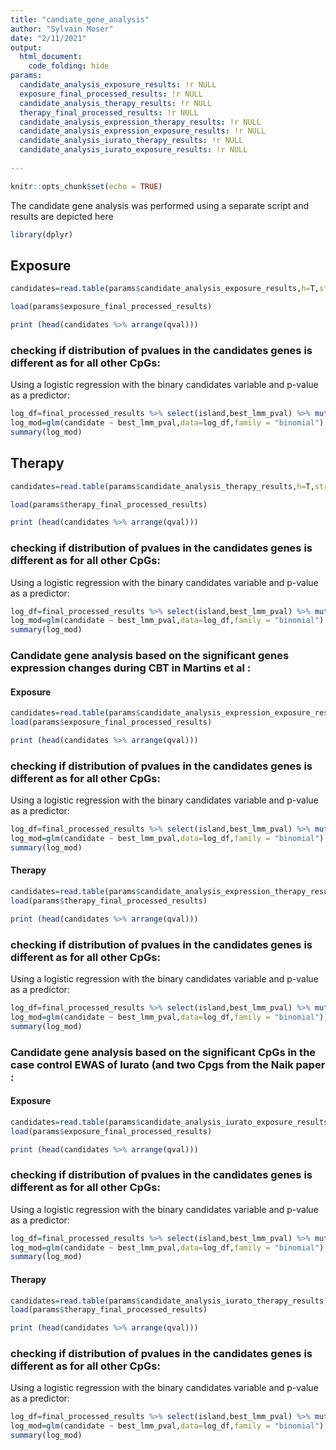 ```yaml
---
title: "candiate_gene_analysis"
author: "Sylvain Moser"
date: "2/11/2021"
output: 
  html_document:
    code_folding: hide
params:
  candidate_analysis_exposure_results: !r NULL
  exposure_final_processed_results: !r NULL
  candidate_analysis_therapy_results: !r NULL
  therapy_final_processed_results: !r NULL
  candidate_analysis_expression_therapy_results: !r NULL
  candidate_analysis_expression_exposure_results: !r NULL
  candidate_analysis_iurato_therapy_results: !r NULL
  candidate_analysis_iurato_exposure_results: !r NULL
  
---
```


```r
knitr::opts_chunk$set(echo = TRUE)
```

The candidate gene analysis was performed using a separate script and results are depicted here

```r
library(dplyr)
```

## Exposure

```r
candidates=read.table(params$candidate_analysis_exposure_results,h=T,stringsAsFactors = F)

load(params$exposure_final_processed_results)
```

```r
print (head(candidates %>% arrange(qval)))
```



### checking if distribution of pvalues in the candidates genes is different as for all other CpGs: 

Using a logistic regression with the binary candidates variable and p-value as a predictor: 

```r
log_df=final_processed_results %>% select(island,best_lmm_pval) %>% mutate(candidate=ifelse(island %in% candidates$island,1,0))
log_mod=glm(candidate ~ best_lmm_pval,data=log_df,family = "binomial")
summary(log_mod)
```

## Therapy

```r
candidates=read.table(params$candidate_analysis_therapy_results,h=T,stringsAsFactors = F)

load(params$therapy_final_processed_results)
```

```r
print (head(candidates %>% arrange(qval)))
```

### checking if distribution of pvalues in the candidates genes is different as for all other CpGs: 

Using a logistic regression with the binary candidates variable and p-value as a predictor: 

```r
log_df=final_processed_results %>% select(island,best_lmm_pval) %>% mutate(candidate=ifelse(island %in% candidates$island,1,0))
log_mod=glm(candidate ~ best_lmm_pval,data=log_df,family = "binomial")
summary(log_mod)
```

### Candidate gene analysis based on the significant genes expression changes during CBT in Martins et al : 

#### Exposure

```r
candidates=read.table(params$candidate_analysis_expression_exposure_results,h=T,stringsAsFactors = F)
load(params$exposure_final_processed_results)
```

```r
print (head(candidates %>% arrange(qval)))
```



### checking if distribution of pvalues in the candidates genes is different as for all other CpGs: 

Using a logistic regression with the binary candidates variable and p-value as a predictor: 

```r
log_df=final_processed_results %>% select(island,best_lmm_pval) %>% mutate(candidate=ifelse(island %in% candidates$island,1,0))
log_mod=glm(candidate ~ best_lmm_pval,data=log_df,family = "binomial")
summary(log_mod)
```

#### Therapy

```r
candidates=read.table(params$candidate_analysis_expression_therapy_results,h=T,stringsAsFactors = F)
load(params$therapy_final_processed_results)
```

```r
print (head(candidates %>% arrange(qval)))
```

### checking if distribution of pvalues in the candidates genes is different as for all other CpGs: 

Using a logistic regression with the binary candidates variable and p-value as a predictor: 

```r
log_df=final_processed_results %>% select(island,best_lmm_pval) %>% mutate(candidate=ifelse(island %in% candidates$island,1,0))
log_mod=glm(candidate ~ best_lmm_pval,data=log_df,family = "binomial")
summary(log_mod)
```

### Candidate gene analysis based on the significant CpGs in the case control EWAS of Iurato (and two Cpgs from the Naik paper : 

#### Exposure

```r
candidates=read.table(params$candidate_analysis_iurato_exposure_results,h=T,stringsAsFactors = F)
load(params$exposure_final_processed_results)
```

```r
print (head(candidates %>% arrange(qval)))
```



### checking if distribution of pvalues in the candidates genes is different as for all other CpGs: 

Using a logistic regression with the binary candidates variable and p-value as a predictor: 

```r
log_df=final_processed_results %>% select(island,best_lmm_pval) %>% mutate(candidate=ifelse(island %in% candidates$island,1,0))
log_mod=glm(candidate ~ best_lmm_pval,data=log_df,family = "binomial")
summary(log_mod)
```



#### Therapy

```r
candidates=read.table(params$candidate_analysis_iurato_therapy_results,h=T,stringsAsFactors = F)
load(params$therapy_final_processed_results)
```

```r
print (head(candidates %>% arrange(qval)))
```

### checking if distribution of pvalues in the candidates genes is different as for all other CpGs: 

Using a logistic regression with the binary candidates variable and p-value as a predictor: 

```r
log_df=final_processed_results %>% select(island,best_lmm_pval) %>% mutate(candidate=ifelse(island %in% candidates$island,1,0))
log_mod=glm(candidate ~ best_lmm_pval,data=log_df,family = "binomial")
summary(log_mod)
```